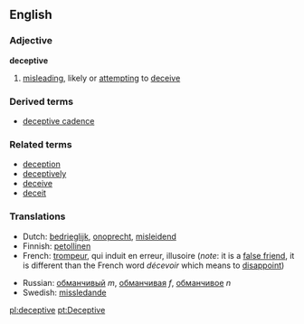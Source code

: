 ==English==

===Adjective===
'''deceptive'''
# [[misleading]], likely or [[attempting]] to [[deceive]]

===Derived terms===
*[[deceptive cadence]]

===Related terms===
*[[deception]]
*[[deceptively]]
*[[deceive]]
*[[deceit]]

===Translations===
{{top}}
*Dutch: [[bedrieglijk]], [[onoprecht]], [[misleidend]]
*Finnish: [[petollinen]]
*French: [[trompeur]], qui induit en erreur, illusoire (''note'': it is a [[false friend]], it is different than the French word ''décevoir'' which means to [[disappoint]])
{{mid}}
*Russian: [[обманчивый]] ''m'', [[обманчивая]] ''f'', [[обманчивое]] ''n''
*Swedish: [[missledande]]
{{bottom}}

[[pl:deceptive]]
[[pt:Deceptive]]